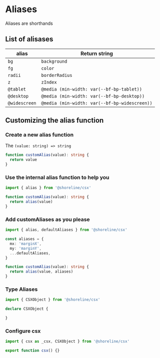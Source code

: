 
# Aliases

Aliases are shorthands

## List of alisases

| alias         | Return string                                 |
| ------------- | --------------------------------------------- |
| `bg`          | `background`                                  |
| `fg`          | `color`                                       |
| `radii`       | `borderRadius`                                |
| `z`           | `zIndex`                                      |
| `@tablet`     | `@media (min-width: var(--bf-bp-tablet))`     |
| `@desktop`    | `@media (min-width: var(--bf-bp-desktop))`    |
| `@widescreen` | `@media (min-width: var(--bf-bp-widescreen))` |

## Customizing the alias function

<Steps>

### Create a new alias function

The `(value: string) => string`

```ts
function customAlias(value): string {
  return value
}
```

### Use the internal alias function to help you

```ts
import { alias } from '@shoreline/csx'

function customAlias(value): string {
  return alias(value)
}
```

### Add customAliases as you please

```ts
import { alias, defaultAliases } from '@shoreline/csx'

const aliases = {
  mx: 'marginX',
  my: 'marginY',
  ...defaultAliases,
}

function customAlias(value): string {
  return alias(value, aliases)
}
```

### Type Aliases

```ts
import { CSXObject } from '@shoreline/csx'

declare CSXObject {

}
```

### Configure csx

```ts
import { csx as _csx, CSXObject } from '@shoreline/csx'

export function csx() {}
```

</Steps>
